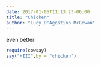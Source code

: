 ```yaml
---
date: 2017-01-05T11:13:23-06:00
title: "Chicken"
author: "Lucy D'Agostino McGowan"
---
```


even better
```r
require(cowsay)
say("HIII",by = "chicken")
```